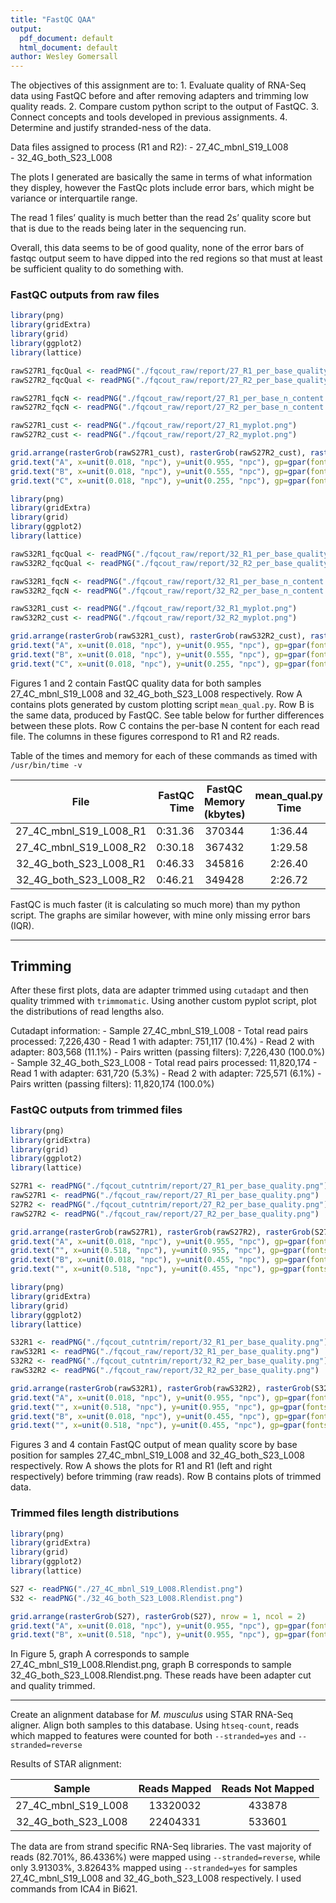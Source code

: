 ```yaml
---
title: "FastQC QAA"
output:
  pdf_document: default
  html_document: default
author: Wesley Gomersall
---
```


The objectives of this assignment are to:
1. Evaluate quality of RNA-Seq data using FastQC before and after removing adapters and trimming low quality reads. 
2. Compare custom python script to the output of FastQC. 
3. Connect concepts and tools developed in previous assignments. 
4. Determine and justify stranded-ness of the data. 

Data files assigned to process (R1 and R2):
- 27_4C_mbnl_S19_L008	
- 32_4G_both_S23_L008

The plots I generated are basically the same in terms of what information they displey, however the FastQc plots include error bars, which might be variance or interquartile range. 

The read 1 files' quality is much better than the read 2s' quality score but that is due to the reads being later in the sequencing run.  

Overall, this data seems to be of good quality, none of the error bars of fastqc output seem to have dipped into the red regions so that must at least be sufficient quality to do something with.

### FastQC outputs from raw files 

```r
library(png)
library(gridExtra)
library(grid)
library(ggplot2)
library(lattice)

rawS27R1_fqcQual <- readPNG("./fqcout_raw/report/27_R1_per_base_quality.png")
rawS27R2_fqcQual <- readPNG("./fqcout_raw/report/27_R2_per_base_quality.png")

rawS27R1_fqcN <- readPNG("./fqcout_raw/report/27_R1_per_base_n_content.png")
rawS27R2_fqcN <- readPNG("./fqcout_raw/report/27_R2_per_base_n_content.png")

rawS27R1_cust <- readPNG("./fqcout_raw/report/27_R1_myplot.png")
rawS27R2_cust <- readPNG("./fqcout_raw/report/27_R2_myplot.png")

grid.arrange(rasterGrob(rawS27R1_cust), rasterGrob(rawS27R2_cust), rasterGrob(rawS27R1_fqcQual), rasterGrob(rawS27R2_fqcQual), rasterGrob(rawS27R1_fqcN), rasterGrob(rawS27R2_fqcN), nrow = 3, ncol = 2)
grid.text("A", x=unit(0.018, "npc"), y=unit(0.955, "npc"), gp=gpar(fontsize=10, col="grey25"))
grid.text("B", x=unit(0.018, "npc"), y=unit(0.555, "npc"), gp=gpar(fontsize=10, col="grey25"))
grid.text("C", x=unit(0.018, "npc"), y=unit(0.255, "npc"), gp=gpar(fontsize=10, col="grey25"))
```

```r
library(png)
library(gridExtra)
library(grid)
library(ggplot2)
library(lattice)

rawS32R1_fqcQual <- readPNG("./fqcout_raw/report/32_R1_per_base_quality.png")
rawS32R2_fqcQual <- readPNG("./fqcout_raw/report/32_R2_per_base_quality.png")

rawS32R1_fqcN <- readPNG("./fqcout_raw/report/32_R1_per_base_n_content.png")
rawS32R2_fqcN <- readPNG("./fqcout_raw/report/32_R2_per_base_n_content.png")

rawS32R1_cust <- readPNG("./fqcout_raw/report/32_R1_myplot.png")
rawS32R2_cust <- readPNG("./fqcout_raw/report/32_R2_myplot.png")

grid.arrange(rasterGrob(rawS32R1_cust), rasterGrob(rawS32R2_cust), rasterGrob(rawS32R1_fqcQual), rasterGrob(rawS32R2_fqcQual), rasterGrob(rawS32R1_fqcN), rasterGrob(rawS32R2_fqcN), nrow = 3, ncol = 2)
grid.text("A", x=unit(0.018, "npc"), y=unit(0.955, "npc"), gp=gpar(fontsize=10, col="grey25"))
grid.text("B", x=unit(0.018, "npc"), y=unit(0.555, "npc"), gp=gpar(fontsize=10, col="grey25"))
grid.text("C", x=unit(0.018, "npc"), y=unit(0.255, "npc"), gp=gpar(fontsize=10, col="grey25"))

```


Figures 1 and 2 contain FastQC quality data for both samples 27_4C_mbnl_S19_L008 and 32_4G_both_S23_L008 respectively. 
Row A contains plots generated by custom plotting script `mean_qual.py`. Row B is the same data, produced by FastQC. See table below for further differences between these plots. 
Row C contains the per-base N content for each read file. The columns in these figures correspond to R1 and R2 reads. 

Table of the times and memory for each of these commands as timed with `/usr/bin/time -v`

| File | FastQC Time | FastQC Memory (kbytes)| mean_qual.py Time | mean_qual.py Memory (kbytes) |
| :---: 	| ---: 	| :---: 	| :---: | :---: |
| 27_4C_mbnl_S19_L008_R1 | 0:31.36 | 370344 | 1:36.44 | 65688 |
| 27_4C_mbnl_S19_L008_R2 | 0:30.18 | 367432 | 1:29.58 | 65612 |
| 32_4G_both_S23_L008_R1 | 0:46.33 | 345816 | 2:26.40 | 63568 |
| 32_4G_both_S23_L008_R2 | 0:46.21 | 349428 | 2:26.72 | 65540 |

<!-- Colons in the --- row specify column alignment -->

FastQC is much faster (it is calculating so much more) than my python script. The graphs are similar however, with mine only missing error bars (IQR).

---

## Trimming

After these first plots, data are adapter trimmed using `cutadapt` and then quality trimmed with `trimmomatic`. 
Using another custom pyplot script, plot the distributions of read lengths also. 

Cutadapt information: 
- Sample 27_4C_mbnl_S19_L008
  - Total read pairs processed:          7,226,430
    - Read 1 with adapter:                 751,117 (10.4%)
    - Read 2 with adapter:                 803,568 (11.1%)
  - Pairs written (passing filters):     7,226,430 (100.0%)
- Sample 32_4G_both_S23_L008
  - Total read pairs processed:         11,820,174
    - Read 1 with adapter:                 631,720 (5.3%)
    - Read 2 with adapter:                 725,571 (6.1%)
  - Pairs written (passing filters):    11,820,174 (100.0%)

### FastQC outputs from trimmed files 

```r
library(png)
library(gridExtra)
library(grid)
library(ggplot2)
library(lattice)

S27R1 <- readPNG("./fqcout_cutntrim/report/27_R1_per_base_quality.png")
rawS27R1 <- readPNG("./fqcout_raw/report/27_R1_per_base_quality.png")
S27R2 <- readPNG("./fqcout_cutntrim/report/27_R2_per_base_quality.png")
rawS27R2 <- readPNG("./fqcout_raw/report/27_R2_per_base_quality.png")

grid.arrange(rasterGrob(rawS27R1), rasterGrob(rawS27R2), rasterGrob(S27R1), rasterGrob(S27R2), nrow = 2, ncol = 2)
grid.text("A", x=unit(0.018, "npc"), y=unit(0.955, "npc"), gp=gpar(fontsize=10, col="grey25"))
grid.text("", x=unit(0.518, "npc"), y=unit(0.955, "npc"), gp=gpar(fontsize=10, col="grey25"))
grid.text("B", x=unit(0.018, "npc"), y=unit(0.455, "npc"), gp=gpar(fontsize=10, col="grey25"))
grid.text("", x=unit(0.518, "npc"), y=unit(0.455, "npc"), gp=gpar(fontsize=10, col="grey25"))
```

```r
library(png)
library(gridExtra)
library(grid)
library(ggplot2)
library(lattice)

S32R1 <- readPNG("./fqcout_cutntrim/report/32_R1_per_base_quality.png")
rawS32R1 <- readPNG("./fqcout_raw/report/32_R1_per_base_quality.png")
S32R2 <- readPNG("./fqcout_cutntrim/report/32_R2_per_base_quality.png")
rawS32R2 <- readPNG("./fqcout_raw/report/32_R2_per_base_quality.png")

grid.arrange(rasterGrob(rawS32R1), rasterGrob(rawS32R2), rasterGrob(S32R1), rasterGrob(S32R2), nrow = 2, ncol = 2)
grid.text("A", x=unit(0.018, "npc"), y=unit(0.955, "npc"), gp=gpar(fontsize=10, col="grey25"))
grid.text("", x=unit(0.518, "npc"), y=unit(0.955, "npc"), gp=gpar(fontsize=10, col="grey25"))
grid.text("B", x=unit(0.018, "npc"), y=unit(0.455, "npc"), gp=gpar(fontsize=10, col="grey25"))
grid.text("", x=unit(0.518, "npc"), y=unit(0.455, "npc"), gp=gpar(fontsize=10, col="grey25"))
```

Figures 3 and 4 contain FastQC output of mean quality score by base position for samples 27_4C_mbnl_S19_L008 and 32_4G_both_S23_L008 respectively. 
Row A shows the plots for R1 and R1 (left and right respectively) before trimming (raw reads). Row B contains plots of trimmed data.

### Trimmed files length distributions 

```r
library(png)
library(gridExtra)
library(grid)
library(ggplot2)
library(lattice)

S27 <- readPNG("./27_4C_mbnl_S19_L008.Rlendist.png")
S32 <- readPNG("./32_4G_both_S23_L008.Rlendist.png")

grid.arrange(rasterGrob(S27), rasterGrob(S27), nrow = 1, ncol = 2)
grid.text("A", x=unit(0.018, "npc"), y=unit(0.955, "npc"), gp=gpar(fontsize=10, col="grey25"))
grid.text("B", x=unit(0.518, "npc"), y=unit(0.955, "npc"), gp=gpar(fontsize=10, col="grey25"))
```

In Figure 5, graph A corresponds to sample 27_4C_mbnl_S19_L008.Rlendist.png, graph B corresponds to sample 32_4G_both_S23_L008.Rlendist.png. These reads have been adapter cut and quality trimmed. 

---

Create an alignment database for *M. musculus* using STAR RNA-Seq aligner. Align both samples to this database. Using `htseq-count`, reads which mapped to features were counted for both `--stranded=yes` and `--stranded=reverse`

Results of STAR alignment: 

| Sample | Reads Mapped | Reads Not Mapped | 
| :---: |:---: |:---: |
| 27_4C_mbnl_S19_L008 | 13320032 | 433878 | 
| 32_4G_both_S23_L008 | 22404331 | 533601 |

The data are from strand specific RNA-Seq libraries. The vast majority of reads (82.701%, 86.4336%) were mapped using `--stranded=reverse`, while only 3.91303%, 3.82643% mapped using `--stranded=yes` for samples 27_4C_mbnl_S19_L008 and 32_4G_both_S23_L008 respectively. I used commands from ICA4 in Bi621.
